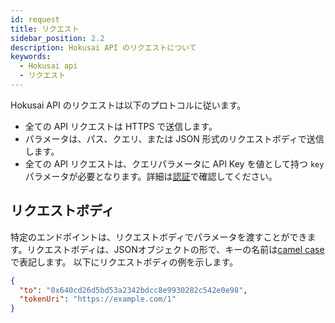 ```yaml
---
id: request
title: リクエスト
sidebar_position: 2.2
description: Hokusai API のリクエストについて
keywords:
  - Hokusai api
  - リクエスト
---
```


Hokusai API のリクエストは以下のプロトコルに従います。
- 全ての API リクエストは HTTPS で送信します。
- パラメータは、パス、クエリ、または JSON 形式のリクエストボディで送信します。
- 全ての API リクエストは、クエリパラメータに API Key を値として持つ `key` パラメータが必要となります。詳細は[認証](authentication)で確認してください。

## リクエストボディ

特定のエンドポイントは、リクエストボディでパラメータを渡すことができます。リクエストボディは、JSONオブジェクトの形で、キーの名前は[camel case](https://en.wikipedia.org/wiki/Camel_case)で表記します。
以下にリクエストボディの例を示します。
```json title="/nfts/{contractId}/mint へのリクエストボディの例"
{
  "to": "0x640cd26d5bd53a2342bdcc8e9930282c542e0e98",
  "tokenUri": "https://example.com/1"
}
```